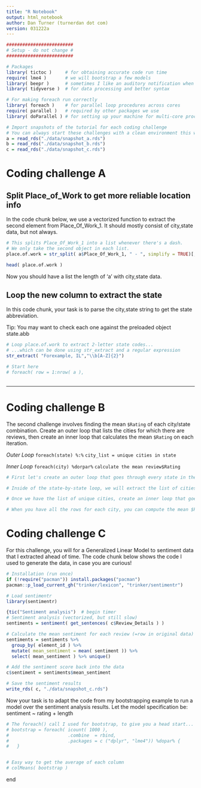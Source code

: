 ```yaml
---
title: "R Notebook"
output: html_notebook
author: Dan Turner (turnerdan dot com)
version: 031222a
---
```


```r

#########################
# Setup - do not change #
#########################

# Packages
library( tictoc )     # for obtaining accurate code run time
require( lme4 )       # we will bootstrap a few models
library( beepr )      # sometimes I like an auditory notification when long processes finish
library( tidyverse )  # for data processing and better syntax

# For making foreach run correctly
library( foreach )    # for parallel loop procedures across cores
require( parallel )   # required by other packages we use
library( doParallel ) # for setting up your machine for multi-core processing (also)

# Import snapshots of the tutorial for each coding challenge
# You can always start these challenges with a clean environment this way!
a = read_rds("./data/snapshot_a.rds")
b = read_rds("./data/snapshot_b.rds")
c = read_rds("./data/snapshot_c.rds")

```

# Coding challenge A

## Split Place_of_Work to get more reliable location info
In the code chunk below, we use a vectorized function to extract the second element from Place_Of_Work_1. It should mostly consist of city,state data, but not always.

```r

# This splits Place_Of_Work_1 into a list whenever there's a dash.
# We only take the second object in each list.
place.of.work = str_split( a$Place_Of_Work_1, " - ", simplify = TRUE)[,2]

head( place.of.work )
```

Now you should have a list the length of 'a' with city,state data.

## Loop the new column to extract the state
In this code chunk, your task is to parse the city,state string to get the state abbreviation.

Tip: You may want to check each one against the preloaded object state.abb

```r

# Loop place.of.work to extract 2-letter state codes...
# ...which can be done using str_extract and a regular expression
str_extract( "Forexample, IL","\\b[A-Z]{2}")

# Start here
# foreach( row = 1:nrow( a ),
         
```

***

# Coding challenge B
The second challenge involves finding the mean `$Rating` of each city/state combination. Create an outer loop that lists the cities for which there are reviews, then create an inner loop that calculates the mean `$Rating` on each iteration. 

*Outer Loop*
`foreach(state) %:%`
`city_list = unique cities in state`

*Inner Loop*
`foreach(city) %dorpar%`
`calculate the mean review$Rating`

```r

# First let's create an outer loop that goes through every state in the data

# Inside of the state-by-state loop, we will extract the list of cities for the outer loop's state

# Once we have the list of unique cities, create an inner loop that goes through every city in the data

# When you have all the rows for each city, you can compute the mean $Rating in using vectorized code

```

# Coding challenge C
For this challenge, you will for a Generalized Linear Model to sentiment data that I extracted ahead of time. The code chunk below shows the code I used to generate the data, in case you are curious!

```r

# Installation (run once)
if (!require("pacman")) install.packages("pacman")
pacman::p_load_current_gh("trinker/lexicon", "trinker/sentimentr")

# Load sentimentr
library(sentimentr)

{tic("Sentiment analysis")  # begin timer
# Sentiment analysis (vectorized, but still slow)
sentiments = sentiment( get_sentences( c$Review_Details ) )

# Calculate the mean sentiment for each review (=row in original data)
sentiments = sentiments %>% 
  group_by( element_id ) %>% 
  mutate( mean_sentiment = mean( sentiment )) %>% 
  select( mean_sentiment ) %>% unique()

# Add the sentiment score back into the data
c$sentiment = sentiments$mean_sentiment

# Save the sentiment results
write_rds( c, "./data/snapshot_c.rds")
```

Now your task is to adapt the code from my bootstrapping example to run a model over the sentiment analysis results. Let the model specification be: sentiment ~ rating + length

```r

# The foreach() call I used for bootstrap, to give you a head start...
# bootstrap = foreach( icount( 1000 ),
#                      .combine  = rbind,  
#                      .packages = c ("dplyr", "lme4")) %dopar% {  
#   }


# Easy way to get the average of each column
# colMeans( bootstrap )

```

end